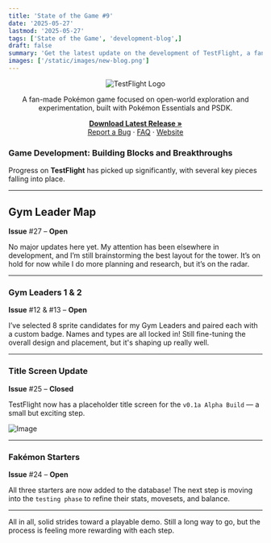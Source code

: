```yaml
---
title: 'State of the Game #9'
date: '2025-05-27'
lastmod: '2025-05-27'
tags: ['State of the Game', 'development-blog',]
draft: false
summary: 'Get the latest update on the development of TestFlight, a fan-made Pokémon game. Read about the progress made on the Gym Leader Map, Gym Leaders 1 & 2, Title Screen, and Fakémon Starters.'
images: ['/static/images/new-blog.png']
---
```


<div align="center">
  <img src="https://i.imgur.com/X1N3ADz.png" alt="TestFlight Logo" />
</div>

<div align="center">
  <p>
    A fan-made Pokémon game focused on open-world exploration and experimentation, built with Pokémon Essentials and PSDK.
  </p>
  <p>
    <a href="https://github.com/EmeraldVoid/Pokemon-TestFlight/releases"><strong>Download Latest Release »</strong></a>
    <br />
    <a href="https://github.com/EmeraldVoid/Pokemon-TestFlight/issues">Report a Bug</a>
    ·
    <a href="https://github.com/EmeraldVoid/Pokemon-TestFlight?tab=readme-ov-file#faq">FAQ</a>
    ·
    <a href="https://emeraldvoid.github.io/Pokemon-TestFlight/index.html">Website</a>
  </p>
</div>

### Game Development: **Building Blocks and Breakthroughs**

Progress on **TestFlight** has picked up significantly, with several key pieces falling into place.

----------------------------------------------

## Gym Leader Map

**Issue** #27 – **Open**

No major updates here yet. My attention has been elsewhere in development, and I’m still brainstorming the best layout for the tower. It’s on hold for now while I do more planning and research, but it’s on the radar.

----------------------------------------------

### Gym Leaders 1 & 2

**Issue** #12 & #13 – **Open**

I’ve selected 8 sprite candidates for my Gym Leaders and paired each with a custom badge. Names and types are all locked in! Still fine-tuning the overall design and placement, but it's shaping up really well.

----------------------------------------------

### Title Screen Update

**Issue** #25 – **Closed**

TestFlight now has a placeholder title screen for the `v0.1a Alpha Build` — a small but exciting step.

![Image](https://github.com/user-attachments/assets/f102e242-53c2-4282-b9b0-8af3dbced0d5)

----------------------------------------------
### Fakémon Starters

**Issue** #24 – **Open**

All three starters are now added to the database! The next step is moving into the `testing phase` to refine their stats, movesets, and balance.

----------------------------------------------

All in all, solid strides toward a playable demo. Still a long way to go, but the process is feeling more rewarding with each step.